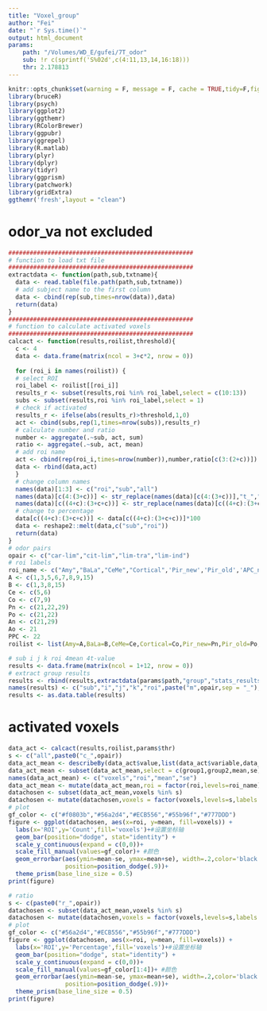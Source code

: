 ```yaml
---
title: "Voxel_group"
author: "Fei"
date: "`r Sys.time()`"
output: html_document
params:
    path: "/Volumes/WD_E/gufei/7T_odor"
    sub: !r c(sprintf('S%02d',c(4:11,13,14,16:18)))
    thr: 2.178813
---
```


```r
knitr::opts_chunk$set(warning = F, message = F, cache = TRUE,tidy=F,fig.align='center',fig.showtext=TRUE,results="hold",fig.show = "hold")
library(bruceR)
library(psych)
library(ggplot2)
library(ggthemr)
library(RColorBrewer)
library(ggpubr)
library(ggrepel)
library(R.matlab)
library(plyr)
library(dplyr)
library(tidyr)
library(ggprism)
library(patchwork)
library(gridExtra)
ggthemr('fresh',layout = "clean")
```

# odor_va not excluded
```r
####################################################
# function to load txt file
####################################################
extractdata <- function(path,sub,txtname){
  data <- read.table(file.path(path,sub,txtname))
  # add subject name to the first column
  data <- cbind(rep(sub,times=nrow(data)),data)
  return(data)
}
####################################################
# function to calculate activated voxels
####################################################
calcact <- function(results,roilist,threshold){
  c <- 4
  data <- data.frame(matrix(ncol = 3+c*2, nrow = 0))
  
  for (roi_i in names(roilist)) {
  # select ROI
  roi_label <- roilist[[roi_i]]
  results_r <- subset(results,roi %in% roi_label,select = c(10:13))
  subs <- subset(results,roi %in% roi_label,select = 1)
  # check if activated
  results_r <- ifelse(abs(results_r)>threshold,1,0)
  act <- cbind(subs,rep(1,times=nrow(subs)),results_r)
  # calculate number and ratio
  number <- aggregate(.~sub, act, sum)
  ratio <- aggregate(.~sub, act, mean)
  # add roi name
  act <- cbind(rep(roi_i,times=nrow(number)),number,ratio[c(3:(2+c))])
  data <- rbind(data,act)
  }
  # change column names
  names(data)[1:3] <- c("roi","sub","all")
  names(data)[c(4:(3+c))] <- str_replace(names(data)[c(4:(3+c))],"t_","c_")
  names(data)[c((4+c):(3+c+c))] <- str_replace(names(data)[c((4+c):(3+c+c))],"t_","r_")
  # change to percentage
  data[c((4+c):(3+c+c))] <- data[c((4+c):(3+c+c))]*100
  data <- reshape2::melt(data,c("sub","roi"))
  return(data)
}
# odor pairs
opair <- c("car-lim","cit-lim","lim-tra","lim-ind")
# roi labels
roi_name <- c("Amy","BaLa","CeMe","Cortical",'Pir_new','Pir_old','APC_new','APC_old','PPC')
A <- c(1,3,5,6,7,8,9,15)
B <- c(1,3,8,15)
Ce <- c(5,6)
Co <- c(7,9)
Pn <- c(21,22,29)
Po <- c(21,22)
An <- c(21,29)
Ao <- 21
PPC <- 22
roilist <- list(Amy=A,BaLa=B,CeMe=Ce,Cortical=Co,Pir_new=Pn,Pir_old=Po,APC_new=An,APC_old=Ao,PPC=PPC)
```


```r
# sub i j k roi 4mean 4t-value
results <- data.frame(matrix(ncol = 1+12, nrow = 0))
# extract group results
results <- rbind(results,extractdata(params$path,"group","stats_results.txt"))
names(results) <- c("sub","i","j","k","roi",paste("m",opair,sep = "_"),paste("t",opair,sep = "_"))
results <- as.data.table(results)
```

# activated voxels
```r
data_act <- calcact(results,roilist,params$thr)
s <- c("all",paste0("c_",opair))
data_act_mean <- describeBy(data_act$value,list(data_act$variable,data_act$roi),mat=T)
data_act_mean <- subset(data_act_mean,select = c(group1,group2,mean,se))
names(data_act_mean) <- c("voxels","roi","mean","se")
data_act_mean <- mutate(data_act_mean,roi = factor(roi,levels=roi_name))
datachosen <- subset(data_act_mean,voxels %in% s)
datachosen <- mutate(datachosen,voxels = factor(voxels,levels=s,labels = c("all",opair)))
# plot
gf_color <- c("#f0803b","#56a2d4","#ECB556","#55b96f","#777DDD")
figure <- ggplot(datachosen, aes(x=roi, y=mean, fill=voxels)) + 
  labs(x='ROI',y='Count',fill='voxels')+#设置坐标轴
  geom_bar(position="dodge", stat="identity") +
  scale_y_continuous(expand = c(0,0))+
  scale_fill_manual(values=gf_color)+ #颜色
  geom_errorbar(aes(ymin=mean-se, ymax=mean+se), width=.2,color='black',
                position=position_dodge(.9))+
  theme_prism(base_line_size = 0.5)
print(figure)

# ratio
s <- c(paste0("r_",opair))
datachosen <- subset(data_act_mean,voxels %in% s)
datachosen <- mutate(datachosen,voxels = factor(voxels,levels=s,labels = opair))
# plot
gf_color <- c("#56a2d4","#ECB556","#55b96f","#777DDD")
figure <- ggplot(datachosen, aes(x=roi, y=mean, fill=voxels)) + 
  labs(x='ROI',y='Percentage',fill='voxels')+#设置坐标轴
  geom_bar(position="dodge", stat="identity") +
  scale_y_continuous(expand = c(0,0))+
  scale_fill_manual(values=gf_color[1:4])+ #颜色
  geom_errorbar(aes(ymin=mean-se, ymax=mean+se), width=.2,color='black',
                position=position_dodge(.9))+
  theme_prism(base_line_size = 0.5)
print(figure)
```
